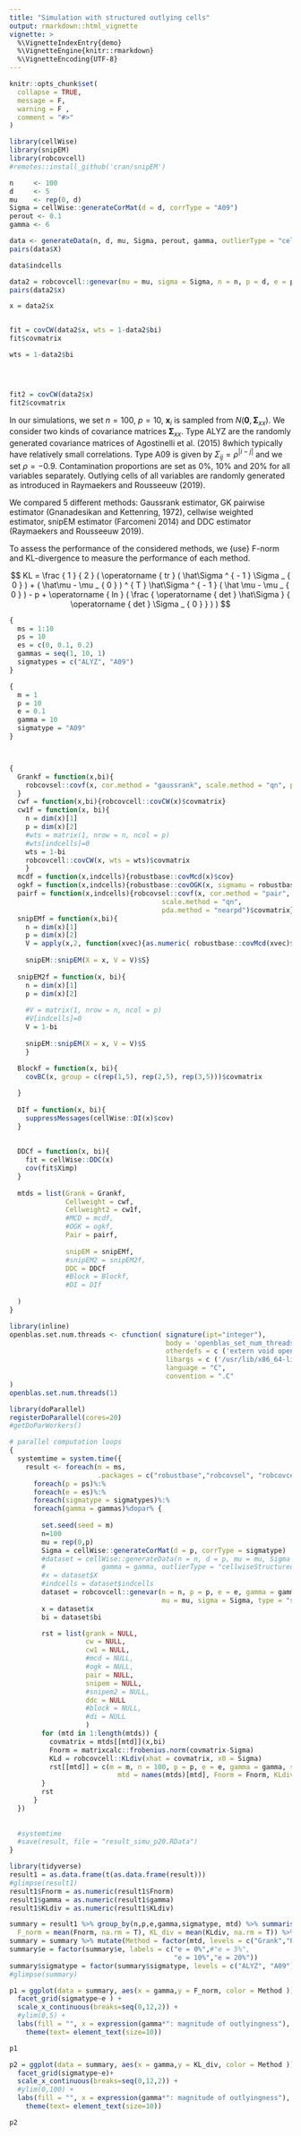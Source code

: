 ```yaml
---
title: "Simulation with structured outlying cells"
output: rmarkdown::html_vignette
vignette: >
  %\VignetteIndexEntry{demo}
  %\VignetteEngine{knitr::rmarkdown}
  %\VignetteEncoding{UTF-8}
---
```


```r
knitr::opts_chunk$set(
  collapse = TRUE, 
  message = F, 
  warning = F , 
  comment = "#>"
)
```

```r
library(cellWise)
library(snipEM)
library(robcovcell)
#remotes::install_github('cran/snipEM')
```


```r
n     <- 100
d     <- 5
mu    <- rep(0, d)
Sigma = cellWise::generateCorMat(d = d, corrType = "A09")
perout <- 0.1
gamma <- 6

data <- generateData(n, d, mu, Sigma, perout, gamma, outlierType = "cellwiseStructured", seed  = 1)
pairs(data$X)

data$indcells

data2 = robcovcell::genevar(mu = mu, sigma = Sigma, n = n, p = d, e = perout,gamma = gamma, type = "structured")
pairs(data2$x)

x = data2$x


fit = covCW(data2$x, wts = 1-data2$bi)
fit$covmatrix

wts = 1-data2$bi




fit2 = covCW(data2$x)
fit2$covmatrix

```


In our simulations, we set $n = 100$, $p = 10$, $\mathbf{x}_i$ is sampled from $N(\pmb 0,\pmb\Sigma_{xx})$. We consider two kinds of covariance matrices $\pmb\Sigma_{xx}$. Type ALYZ are the randomly generated covariance matrices of Agostinelli et al. (2015)
8which typically have relatively small correlations. Type A09 is given by $\Sigma _{ij} = \rho^{|i-j|}$ and we set $\rho = -0.9$. 
Contamination proportions are set as $0\%$, $10\%$ and $20\%$ for all variables separately. Outlying cells of all variables are randomly generated as introduced in Raymaekers and Rousseeuw (2019).

We compared 5 different methods: Gaussrank estimator, GK pairwise estimator (Gnanadesikan and Kettenring, 1972), cellwise weighted estimator, snipEM estimator (Farcomeni 2014) and DDC estimator (Raymaekers and Rousseeuw 2019). 

To assess the performance of the considered methods, we {use} F-norm and KL-divergence to measure the performance of each method.

$$
KL = \frac { 1 } { 2 } ( \operatorname { tr } ( \hat\Sigma  ^ { - 1 } \Sigma _ { 0 } ) + ( \hat\mu  - \mu _ { 0 } ) ^ { T } \hat\Sigma ^ { - 1 } ( \hat \mu - \mu _ { 0 } ) - p + \operatorname { ln } ( \frac { \operatorname { det } \hat\Sigma } { \operatorname { det } \Sigma _ { 0 } } ) )
$$


```r

{
  ms = 1:10
  ps = 10
  es = c(0, 0.1, 0.2)
  gammas = seq(1, 10, 1)
  sigmatypes = c("ALYZ", "A09")
}

{
  m = 1
  p = 10
  e = 0.1
  gamma = 10
  sigmatype = "A09"
}



{
  Grankf = function(x,bi){
    robcovsel::covf(x, cor.method = "gaussrank", scale.method = "qn", pda.method = F)$covmatrix
  }
  cwf = function(x,bi){robcovcell::covCW(x)$covmatrix}
  cw1f = function(x, bi){
    n = dim(x)[1]
    p = dim(x)[2]
    #wts = matrix(1, nrow = n, ncol = p)
    #wts[indcells]=0
    wts = 1-bi
    robcovcell::covCW(x, wts = wts)$covmatrix
    }
  mcdf = function(x,indcells){robustbase::covMcd(x)$cov}
  ogkf = function(x,indcells){robustbase::covOGK(x, sigmamu = robustbase::s_Qn)$cov}
  pairf = function(x,indcells){robcovsel::covf(x, cor.method = "pair", 
                                      scale.method = "qn", 
                                      pda.method = "nearpd")$covmatrix}
  snipEMf = function(x,bi){
    n = dim(x)[1]
    p = dim(x)[2]
    V = apply(x,2, function(xvec){as.numeric( robustbase::covMcd(xvec)$mcd.wt )} )
    
    snipEM::snipEM(X = x, V = V)$S}
  
  snipEM2f = function(x, bi){
    n = dim(x)[1]
    p = dim(x)[2]
    
    #V = matrix(1, nrow = n, ncol = p)
    #V[indcells]=0
    V = 1-bi
    
    snipEM::snipEM(X = x, V = V)$S
    }
  
  Blockf = function(x, bi){
    covBC(x, group = c(rep(1,5), rep(2,5), rep(3,5)))$covmatrix

  }
  
  DIf = function(x, bi){
    suppressMessages(cellWise::DI(x)$cov)
  }
  
  
  DDCf = function(x, bi){
    fit = cellWise::DDC(x)
    cov(fit$Ximp)
  }
  
  mtds = list(Grank = Grankf,
              Cellweight = cwf, 
              Cellweight2 = cw1f,
              #MCD = mcdf,
              #OGK = ogkf,
              Pair = pairf,
              
              snipEM = snipEMf,
              #snipEM2 = snipEM2f,
              DDC = DDCf
              #Block = Blockf,
              #DI = DIf
              
  )
}

```

```r
library(inline)
openblas.set.num.threads <- cfunction( signature(ipt="integer"),
                                       body = 'openblas_set_num_threads(*ipt);',
                                       otherdefs = c ('extern void openblas_set_num_threads(int);'),
                                       libargs = c ('/usr/lib/x86_64-linux-gnu/openblas-pthread/libblas.so'),
                                       language = "C",
                                       convention = ".C"
)
openblas.set.num.threads(1)
```





```r

library(doParallel)
registerDoParallel(cores=20)
#getDoParWorkers()

# parallel computation loops
{
  systemtime = system.time({
    result <- foreach(m = ms, 
                      .packages = c("robustbase","robcovsel", "robcovcell"))%:%
      foreach(p = ps)%:%
      foreach(e = es)%:%
      foreach(sigmatype = sigmatypes)%:%
      foreach(gamma = gammas)%dopar% {
        
        set.seed(seed = m)
        n=100
        mu = rep(0,p)
        Sigma = cellWise::generateCorMat(d = p, corrType = sigmatype)
        #dataset = cellWise::generateData(n = n, d = p, mu = mu, Sigma = Sigma, perout = e,
        #              gamma = gamma, outlierType = "cellwiseStructured")
        #x = dataset$X
        #indcells = dataset$indcells
        dataset = robcovcell::genevar(n = n, p = p, e = e, gamma = gamma, 
                                      mu = mu, sigma = Sigma, type = "structured")
        x = dataset$x
        bi = dataset$bi

        rst = list(grank = NULL,
                   cw = NULL, 
                   cw1 = NULL, 
                   #mcd = NULL, 
                   #ogk = NULL, 
                   pair = NULL,
                   snipem = NULL,
                   #snipem2 = NULL,
                   ddc = NULL
                   #block = NULL,
                   #di = NULL
                   )
        for (mtd in 1:length(mtds)) {
          covmatrix = mtds[[mtd]](x,bi)
          Fnorm = matrixcalc::frobenius.norm(covmatrix-Sigma)
          KLd = robcovcell::KLdiv(xhat = covmatrix, x0 = Sigma)
          rst[[mtd]] = c(m = m, n = 100, p = p, e = e, gamma = gamma, sigmatype = sigmatype,
                           mtd = names(mtds)[mtd], Fnorm = Fnorm, KLdiv = KLd)
        }
        rst
      }
  })
  
  
  #systemtime
  #save(result, file = "result_simu_p20.RData")
}
```

```r
library(tidyverse)
result1 = as.data.frame(t(as.data.frame(result)))
#glimpse(result1)
result1$Fnorm = as.numeric(result1$Fnorm)
result1$gamma = as.numeric(result1$gamma)
result1$KLdiv = as.numeric(result1$KLdiv)

summary = result1 %>% group_by(n,p,e,gamma,sigmatype, mtd) %>% summarise(
  F_norm = mean(Fnorm, na.rm = T), KL_div = mean(KLdiv, na.rm = T)) %>% ungroup()
summary = summary %>% mutate(Method = factor(mtd, levels = c("Grank","Pearson","MCD",  "OGK", "Pair","snipEM", "snipEM2", "Cellweight", "Cellweight2", "DI", "DDC")))
summary$e = factor(summary$e, labels = c("e = 0%",#"e = 5%",
                                         "e = 10%","e = 20%"))
summary$sigmatype = factor(summary$sigmatype, levels = c("ALYZ", "A09"))
#glimpse(summary)
```


```r

p1 = ggplot(data = summary, aes(x = gamma,y = F_norm, color = Method ))+geom_line()+geom_point()+
  facet_grid(sigmatype~e ) +
  scale_x_continuous(breaks=seq(0,12,2)) +
  #ylim(0,5) +
  labs(fill = "", x = expression(gamma*": magnitude of outlyingness"), y = expression(Fnorm))+ 
    theme(text= element_text(size=10))

p1


```

```r
p2 = ggplot(data = summary, aes(x = gamma,y = KL_div, color = Method ))+geom_line()+geom_point()+
  facet_grid(sigmatype~e)+
  scale_x_continuous(breaks=seq(0,12,2)) +
  #ylim(0,100) +
  labs(fill = "", x = expression(gamma*": magnitude of outlyingness"), y = expression(KLdiv))+ 
    theme(text= element_text(size=10))

p2
```


